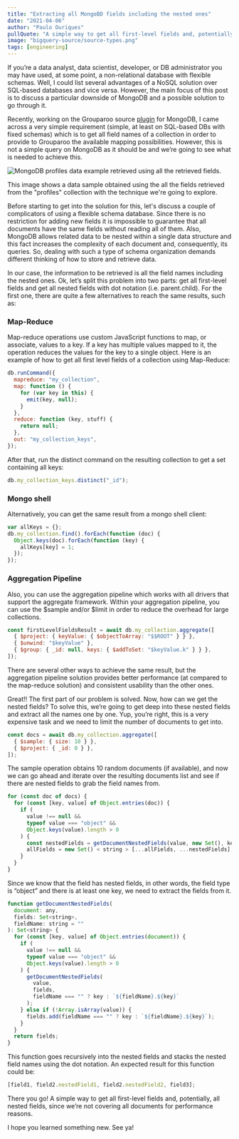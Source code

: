 ```yaml
---
title: "Extracting all MongoBD fields including the nested ones"
date: "2021-04-06"
author: "Paulo Ouriques"
pullQuote: "A simple way to get all first-level fields and, potentially, all nested fields from a MongoDB collection."
image: "bigquery-source/source-types.png"
tags: [engineering]
---
```


If you’re a data analyst, data scientist, developer, or DB administrator you may have used, at some point, a non-relational database with flexible schemas. Well, I could list several advantages of a NoSQL solution over SQL-based databases and vice versa. However, the main focus of this post is to discuss a particular downside of MongoDB and a possible solution to go through it.

Recently, working on the Grouparoo source [plugin](https://github.com/grouparoo/grouparoo/tree/main/plugins/%40grouparoo/mongo) for MongoDB, I came across a very simple requirement (simple, at least on SQL-based DBs with fixed schemas) which is to get all field names of a collection in order to provide to Grouparoo the available mapping possibilities. However, this is not a simple query on MongoDB as it should be and we’re going to see what is needed to achieve this.

<Image
  centered
  source="New Source Mongo"
  alt="MongoDB profiles data example retrieved using all the retrieved fields."
  src="extracting-all-mongodb-fields/fields-usage.jpg"
  width={799}
  height={610}
/>

This image shows a data sample obtained using the all the fields retrieved from the "profiles" collection with the technique we're going to explore.

Before starting to get into the solution for this, let's discuss a couple of complicators of using a flexible schema database. Since there is no restriction for adding new fields it is impossible to guarantee that all documents have the same fields without reading all of them. Also, MongoDB allows related data to be nested within a single data structure and this fact increases the complexity of each document and, consequently, its queries. So, dealing with such a type of schema organization demands different thinking of how to store and retrieve data.

In our case, the information to be retrieved is all the field names including the nested ones. Ok, let’s split this problem into two parts: get all first-level fields and get all nested fields with dot notation (i.e. parent.child). For the first one, there are quite a few alternatives to reach the same results, such as:

### Map-Reduce

Map-reduce operations use custom JavaScript functions to map, or associate, values to a key. If a key has multiple values mapped to it, the operation reduces the values for the key to a single object. Here is an example of how to get all first level fields of a collection using Map-Reduce:

```js
db.runCommand({
  mapreduce: "my_collection",
  map: function () {
    for (var key in this) {
      emit(key, null);
    }
  },
  reduce: function (key, stuff) {
    return null;
  },
  out: "my_collection_keys",
});
```

After that, run the distinct command on the resulting collection to get a set containing all keys:

```js
db.my_collection_keys.distinct("_id");
```

### Mongo shell

Alternatively, you can get the same result from a mongo shell client:

```js
var allKeys = {};
db.my_collection.find().forEach(function (doc) {
  Object.keys(doc).forEach(function (key) {
    allKeys[key] = 1;
  });
});
```

### Aggregation Pipeline

Also, you can use the aggregation pipeline which works with all drivers that support the aggregate framework. Within your aggregation pipeline, you can use the $sample and/or $limit in order to reduce the overhead for large collections.

```js
const firstLevelFieldsResult = await db.my_collection.aggregate([
  { $project: { keyValue: { $objectToArray: "$$ROOT" } } },
  { $unwind: "$keyValue" },
  { $group: { _id: null, keys: { $addToSet: "$keyValue.k" } } },
]);
```

There are several other ways to achieve the same result, but the aggregation pipeline solution provides better performance (at compared to the map-reduce solution) and consistent usability than the other ones.

Great!! The first part of our problem is solved. Now, how can we get the nested fields? To solve this, we’re going to get deep into these nested fields and extract all the names one by one. Yup, you’re right, this is a very expensive task and we need to limit the number of documents to get into.

```js
const docs = await db.my_collection.aggregate([
  { $sample: { size: 10 } },
  { $project: { _id: 0 } },
]);
```

The sample operation obtains 10 random documents (if available), and now we can go ahead and iterate over the resulting documents list and see if there are nested fields to grab the field names from.

```js
for (const doc of docs) {
  for (const [key, value] of Object.entries(doc)) {
    if (
      value !== null &&
      typeof value === "object" &&
      Object.keys(value).length > 0
    ) {
      const nestedFields = getDocumentNestedFields(value, new Set(), key);
      allFields = new Set() < string > [...allFields, ...nestedFields];
    }
  }
}
```

Since we know that the field has nested fields, in other words, the field type is “object” and there is at least one key, we need to extract the fields from it.

```js
function getDocumentNestedFields(
  document: any,
  fields: Set<string>,
  fieldName: string = ""
): Set<string> {
  for (const [key, value] of Object.entries(document)) {
    if (
      value !== null &&
      typeof value === "object" &&
      Object.keys(value).length > 0
    ) {
      getDocumentNestedFields(
        value,
        fields,
        fieldName === "" ? key : `${fieldName}.${key}`
      );
    } else if (!Array.isArray(value)) {
      fields.add(fieldName === "" ? key : `${fieldName}.${key}`);
    }
  }
  return fields;
}
```

This function goes recursively into the nested fields and stacks the nested field names using the dot notation. An expected result for this function could be:

```js
[field1, field2.nestedField1, field2.nestedField2, field3];
```

There you go! A simple way to get all first-level fields and, potentially, all nested fields, since we’re not covering all documents for performance reasons.

I hope you learned something new. See ya!
